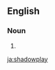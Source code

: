 {{also|shadow play}}
==English==

===Noun===
{{en-noun}}

# {{alternative spelling of|shadow play|lang=en}}

[[ja:shadowplay]]